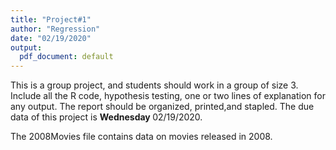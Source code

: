 ```yaml
---
title: "Project#1"
author: "Regression"
date: "02/19/2020"
output:
  pdf_document: default
---
```


This is a group project, and students should work in a group of size 3. Include all the R code, hypothesis testing, one or two lines of explanation for any output. The report should be organized, printed,and stapled. The due data of this project is $\textbf{Wednesday } 02/19/2020.$ 

The 2008Movies file contains data on movies released in 2008.
\begin{itemize}
\item Calculate a regression modelto predict box office from run time. Interpret the $R^2$ value and test statistic for the slope in the context of this problem.
\item Create indicator variables for the genre and MPAA ratting.Use the best subsets regression to determine a appropriate regression model
\begin{itemize}
\item Validate the model assumptions.
\item Look at residual plots and check for heteroskedasticity (unequal variance), multicollinearity, correlation of errors, and outliers. Transform the data if it is appropriate.
\item Submit your suggested least squares regression formula along with a limited number of appropriate graphs that provide justification for your model. Describe why you believe this model is the best.
\item Test the overall model adequcy. 
\end{itemize}
\item Conduct an extra sum of squares test to determine if one or more interaction terms (or quadratic terms) should be included in the model. You can choose any other terms to test. 
\item Test whether average run time is the same for different Genre. Clearly show your hypothesis test. 
\item Check equality of variance of run time for Genre type. 


\end{itemize}
